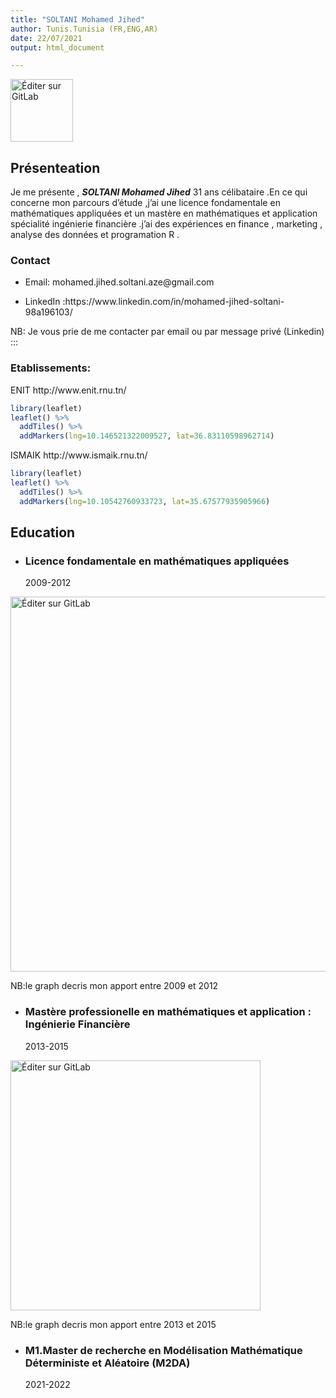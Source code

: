 ```yaml
---
title: "SOLTANI Mohamed Jihed"
author: Tunis.Tunisia (FR,ENG,AR)
date: 22/07/2021
output: html_document

---
```


<img src="/home/mohamed/Images/Image sécurisé/dream 443.jpg" alt="Éditer sur GitLab" width="100px"/>


## Présenteation

Je me présente , ***SOLTANI Mohamed Jihed*** 31 ans célibataire .En ce qui concerne mon parcours
d'étude ,j'ai une licence fondamentale en mathématiques appliquées et un mastère
en mathématiques et application spécialité ingénierie financière .j'ai des expériences en finance , marketing
, analyse des données et programation R .

### Contact

 * Email: mohamed.jihed.soltani.aze@gmail.com

 * LinkedIn :https://www.linkedin.com/in/mohamed-jihed-soltani-98a196103/

NB: Je vous prie de me contacter par email ou par message privé (Linkedin)
:::

### Etablissements:
ENIT
http://www.enit.rnu.tn/
```r
library(leaflet)
leaflet() %>%
  addTiles() %>%
  addMarkers(lng=10.146521322009527, lat=36.83110598962714)

```


ISMAIK
http://www.ismaik.rnu.tn/

```r
library(leaflet)
leaflet() %>%
  addTiles() %>%
  addMarkers(lng=10.10542760933723, lat=35.67577935905966)

```

## Education {data-icon=chalkboard-teacher}

 * ### Licence fondamentale en mathématiques appliquées
2009-2012

<img src="/home/mohamed/Images/Image sécurisé/Rplot02.png" alt="Éditer sur GitLab" width="600px"/>

NB:le graph decris mon apport entre 2009 et 2012



 * ### Mastère professionelle en mathématiques et application : Ingénierie Financière
2013-2015

<img src="/home/mohamed/Images/Image sécurisé/Rplot05.png" alt="Éditer sur GitLab" width="400px"/>

NB:le graph decris mon apport entre 2013 et 2015

 * ### M1.Master de recherche en Modélisation Mathématique Déterministe et Aléatoire (M2DA)
2021-2022




